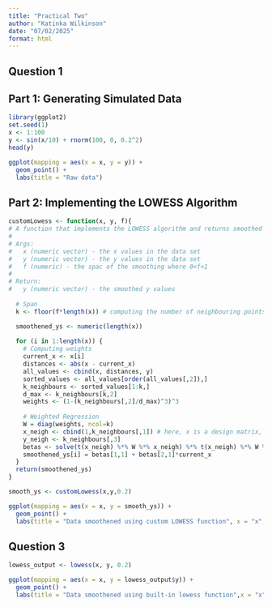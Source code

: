 ```yaml
---
title: "Practical Two"
author: "Katinka Wilkinson"
date: "07/02/2025"
format: html
---
```


## Question 1

## Part 1: Generating Simulated Data
```r
library(ggplot2)
set.seed(1)
x <- 1:100
y <- sin(x/10) + rnorm(100, 0, 0.2^2)
head(y)
```
```r
ggplot(mapping = aes(x = x, y = y)) + 
  geom_point() + 
  labs(title = "Raw data")
```

## Part 2: Implementing the LOWESS Algorithm

```r
customLowess <- function(x, y, f){
# A function that implements the LOWESS algorithm and returns smoothed values.
# 
# Args:
#   x (numeric vector) - the x values in the data set
#   y (numeric vector) - the y values in the data set
#   f (numeric) - the spac of the smoothing where 0<f<1
# 
# Return:
#   y (numeric vector) - the smoothed y values
  
  # Span
  k <- floor(f*length(x)) # computing the number of neighbouring points used for smoothing

  smoothened_ys <- numeric(length(x))
  
  for (i in 1:length(x)) {
    # Computing weights
    current_x <- x[i]
    distances <- abs(x - current_x)
    all_values <- cbind(x, distances, y)
    sorted_values <- all_values[order(all_values[,2]),]
    k_neighbours <- sorted_values[1:k,]
    d_max <- k_neighbours[k,2]
    weights <- (1-(k_neighbours[,2]/d_max)^3)^3
    
    # Weighted Regression
    W = diag(weights, ncol=k)
    x_neigh <- cbind(1,k_neighbours[,1]) # here, x is a design matrix, meaning that the first column is simply a coulmn on 1s
    y_neigh <- k_neighbours[,3]
    betas <- solve(t(x_neigh) %*% W %*% x_neigh) %*% t(x_neigh) %*% W %*% y_neigh
    smoothened_ys[i] = betas[1,1] + betas[2,1]*current_x
  }
  return(smoothened_ys)
}

smooth_ys <- customLowess(x,y,0.2)

ggplot(mapping = aes(x = x, y = smooth_ys)) +
  geom_point() +
  labs(title = "Data smoothened using custom LOWESS function", x = "x", y = "y")
```
## Question 3

```r
lowess_output <- lowess(x, y, 0.2)

ggplot(mapping = aes(x = x, y = lowess_output$y)) + 
  geom_point() +
  labs(title = "Data smoothened using built-in lowess function",x = "x", y = "y")
```

